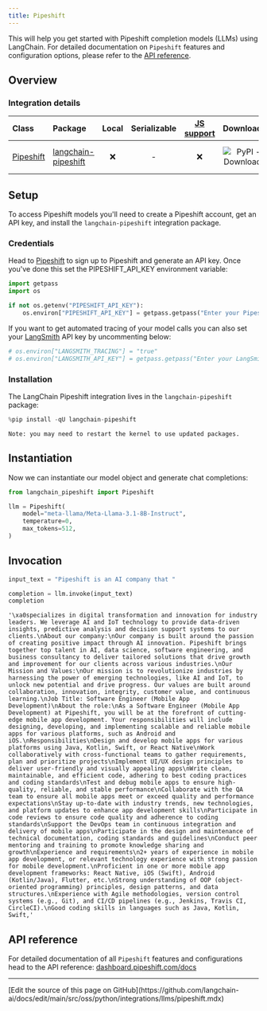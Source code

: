 ```yaml
---
title: Pipeshift
---
```


This will help you get started with Pipeshift completion models (LLMs) using LangChain. For detailed documentation on `Pipeshift` features and configuration options, please refer to the [API reference](https://dashboard.pipeshift.com/docs).

## Overview

### Integration details

| Class | Package | Local | Serializable | [JS support](https://js.langchain.com/docs/integrations/llms/pipeshift) | Downloads | Version |
| :--- | :--- | :---: | :---: |  :---: | :---: | :---: |
| [Pipeshift](https://dashboard.pipeshift.com/docs) | [langchain-pipeshift](https://pypi.org/project/langchain-pipeshift/) | ❌ | - | ❌ | ![PyPI - Downloads](https://img.shields.io/pypi/dm/langchain-pipeshift?style=flat-square&label=%20) | ![PyPI - Version](https://img.shields.io/pypi/v/langchain-pipeshift?style=flat-square&label=%20) |

## Setup

To access Pipeshift models you'll need to create a Pipeshift account, get an API key, and install the `langchain-pipeshift` integration package.

### Credentials

Head to [Pipeshift](https://dashboard.pipeshift.com) to sign up to Pipeshift and generate an API key. Once you've done this set the PIPESHIFT_API_KEY environment variable:

```python
import getpass
import os

if not os.getenv("PIPESHIFT_API_KEY"):
    os.environ["PIPESHIFT_API_KEY"] = getpass.getpass("Enter your Pipeshift API key: ")
```

If you want to get automated tracing of your model calls you can also set your [LangSmith](https://docs.smith.langchain.com/) API key by uncommenting below:

```python
# os.environ["LANGSMITH_TRACING"] = "true"
# os.environ["LANGSMITH_API_KEY"] = getpass.getpass("Enter your LangSmith API key: ")
```

### Installation

The LangChain Pipeshift integration lives in the `langchain-pipeshift` package:

```python
%pip install -qU langchain-pipeshift
```

```output
Note: you may need to restart the kernel to use updated packages.
```

## Instantiation

Now we can instantiate our model object and generate chat completions:

```python
from langchain_pipeshift import Pipeshift

llm = Pipeshift(
    model="meta-llama/Meta-Llama-3.1-8B-Instruct",
    temperature=0,
    max_tokens=512,
)
```

## Invocation

```python
input_text = "Pipeshift is an AI company that "

completion = llm.invoke(input_text)
completion
```

```output
'\xa0specializes in digital transformation and innovation for industry leaders. We leverage AI and IoT technology to provide data-driven insights, predictive analysis and decision support systems to our clients.\nAbout our company:\nOur company is built around the passion of creating positive impact through AI innovation. Pipeshift brings together top talent in AI, data science, software engineering, and business consultancy to deliver tailored solutions that drive growth and improvement for our clients across various industries.\nOur Mission and Values:\nOur mission is to revolutionize industries by harnessing the power of emerging technologies, like AI and IoT, to unlock new potential and drive progress. Our values are built around collaboration, innovation, integrity, customer value, and continuous learning.\nJob Title: Software Engineer (Mobile App Development)\nAbout the role:\nAs a Software Engineer (Mobile App Development) at Pipeshift, you will be at the forefront of cutting-edge mobile app development. Your responsibilities will include designing, developing, and implementing scalable and reliable mobile apps for various platforms, such as Android and iOS.\nResponsibilities\nDesign and develop mobile apps for various platforms using Java, Kotlin, Swift, or React Native\nWork collaboratively with cross-functional teams to gather requirements, plan and prioritize projects\nImplement UI/UX design principles to deliver user-friendly and visually appealing apps\nWrite clean, maintainable, and efficient code, adhering to best coding practices and coding standards\nTest and debug mobile apps to ensure high-quality, reliable, and stable performance\nCollaborate with the QA team to ensure all mobile apps meet or exceed quality and performance expectations\nStay up-to-date with industry trends, new technologies, and platform updates to enhance app development skills\nParticipate in code reviews to ensure code quality and adherence to coding standards\nSupport the DevOps team in continuous integration and delivery of mobile apps\nParticipate in the design and maintenance of technical documentation, coding standards and guidelines\nConduct peer mentoring and training to promote knowledge sharing and growth\nExperience and requirements\n2+ years of experience in mobile app development, or relevant technology experience with strong passion for mobile development.\nProficient in one or more mobile app development frameworks: React Native, iOS (Swift), Android (Kotlin/Java), Flutter, etc.\nStrong understanding of OOP (object-oriented programming) principles, design patterns, and data structures.\nExperience with Agile methodologies, version control systems (e.g., Git), and CI/CD pipelines (e.g., Jenkins, Travis CI, CircleCI).\nGood coding skills in languages such as Java, Kotlin, Swift,'
```

## API reference

For detailed documentation of all `Pipeshift` features and configurations head to the API reference: [dashboard.pipeshift.com/docs](https://dashboard.pipeshift.com/docs)

---

<Callout icon="pen-to-square" iconType="regular">
  [Edit the source of this page on GitHub](https://github.com/langchain-ai/docs/edit/main/src/oss/python/integrations/llms/pipeshift.mdx)
</Callout>
